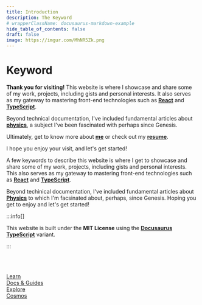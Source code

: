 ```yaml
---
title: Introduction
description: The Keyword
# wrapperClassName: docusaurus-markdown-example
hide_table_of_contents: false
draft: false
image: https://imgur.com/MhNR5Zk.png
---
```


# Keyword

<!-- **Welcome to my digital space!** -->

**Thank you for visiting!** This website is where I showcase and share some of my work, projects, including gists and personal interests. It also serves as my gateway to mastering front-end technologies such as [**React**](https://react.dev/) and [**TypeScript**](https://www.typescriptlang.org/).

Beyond technical documentation, I've included fundamental articles about [**physics**](./cosmos/overview), a subject I've been fascinated with perhaps since Genesis. 

Ultimately, get to know more about [**me**](./me) or check out my [**resume**](https://mkeithx.github.io/files/resume.pdf).

I hope you enjoy your visit, and let's get started!




A few keywords to describe this website is where I get to showcase and share some of my work, projects, including gists and personal interests. This also serves as my gateway to mastering front-end technologies such as [**React**](https://react.dev/) and [**TypeScript**](https://www.typescriptlang.org/). 


Beyond techinical documentation, I've included fundamental articles about [**Physics**](/cosmos/overview) to which I'm facsinated about, perhaps, since Genesis. Hoping you get to enjoy and let's get started!

:::info[]

This website is built under the **MIT License** using the [**Docusaurus TypeScript**](/docs/contweaks/docusaurus/quick-start) variant. 

:::

<br></br>

<nav class="pagination-nav">
  <div class="pagination-nav__item">
    <a class="pagination-nav__link" href="/docs">
      <div class="pagination-nav__sublabel">Learn</div>
      <div class="pagination-nav__label">Docs & Guides</div>
    </a>
  </div>
  <div class="pagination-nav__item pagination-nav__item--next">
    <a class="pagination-nav__link" href="cosmos/overview">
      <div class="pagination-nav__sublabel">Explore</div>
      <div class="pagination-nav__label">Cosmos</div>
    </a>
  </div>
</nav>
